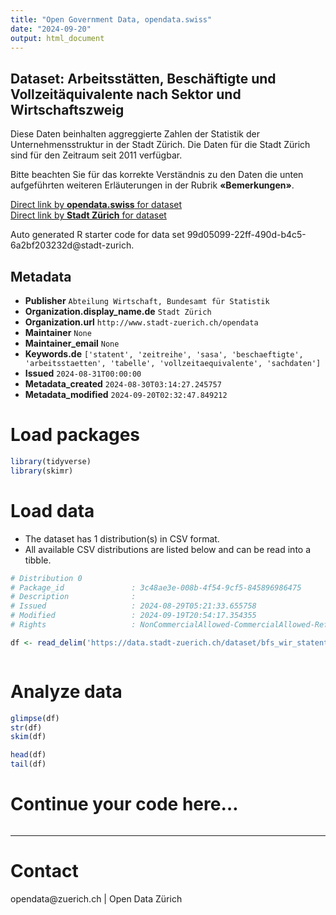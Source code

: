 ```yaml
---
title: "Open Government Data, opendata.swiss"
date: "2024-09-20"
output: html_document
---
```


## Dataset: Arbeitsstätten, Beschäftigte und Vollzeitäquivalente nach Sektor und Wirtschaftszweig


Diese Daten beinhalten aggreggierte Zahlen der Statistik der Unternehmensstruktur in der Stadt Zürich. Die Daten für die Stadt Zürich sind für den Zeitraum seit 2011 verfügbar.

Bitte beachten Sie für das korrekte Verständnis zu den Daten die unten aufgeführten weiteren Erläuterungen in der Rubrik **«Bemerkungen»**.



[Direct link by **opendata.swiss** for dataset](https://opendata.swiss/de/dataset/arbeitsstatten-beschaftigte-und-vollzeitaquivalente-nach-sektor-und-wirtschaftszweig)<br>
[Direct link by **Stadt Zürich** for dataset](https://data.stadt-zuerich.ch/dataset/bfs_wir_statent_ast_beschaeftigte_vza_sektor_jahr_od2551)

Auto generated R starter code for data set 99d05099-22ff-490d-b4c5-6a2bf203232d@stadt-zurich.

## Metadata

- **Publisher** `Abteilung Wirtschaft, Bundesamt für Statistik`
- **Organization.display_name.de** `Stadt Zürich`
- **Organization.url** `http://www.stadt-zuerich.ch/opendata`
- **Maintainer** `None`
- **Maintainer_email** `None`
- **Keywords.de** `['statent', 'zeitreihe', 'sasa', 'beschaeftigte', 'arbeitsstaetten', 'tabelle', 'vollzeitaequivalente', 'sachdaten']`
- **Issued** `2024-08-31T00:00:00`
- **Metadata_created** `2024-08-30T03:14:27.245757`
- **Metadata_modified** `2024-09-20T02:32:47.849212`


# Load packages

```r

library(tidyverse)
library(skimr)

```

# Load data

-   The dataset has 1 distribution(s) in CSV format.
-   All available CSV distributions are listed below and can be read into a tibble.

```r

# Distribution 0
# Package_id               : 3c48ae3e-008b-4f54-9cf5-845896986475
# Description              : 
# Issued                   : 2024-08-29T05:21:33.655758
# Modified                 : 2024-09-19T20:54:17.354355
# Rights                   : NonCommercialAllowed-CommercialAllowed-ReferenceNotRequired

df <- read_delim('https://data.stadt-zuerich.ch/dataset/bfs_wir_statent_ast_beschaeftigte_vza_sektor_jahr_od2551/download/WIR255OD2551.csv')



```

# Analyze data

```r

glimpse(df)
str(df)
skim(df)

head(df)
tail(df)

```

# Continue your code here...

```r

```

------------------------------------------------------------------------

# Contact

opendata@zuerich.ch | Open Data Zürich
